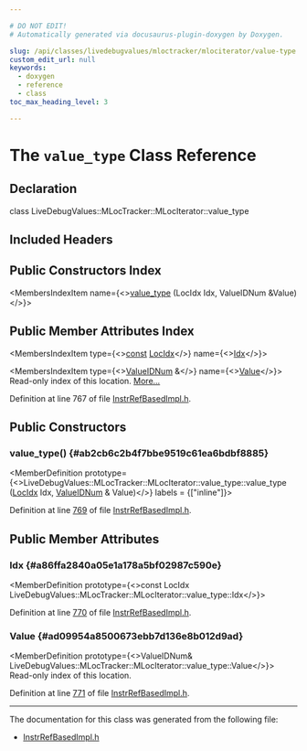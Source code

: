 ```yaml
---

# DO NOT EDIT!
# Automatically generated via docusaurus-plugin-doxygen by Doxygen.

slug: /api/classes/livedebugvalues/mloctracker/mlociterator/value-type
custom_edit_url: null
keywords:
  - doxygen
  - reference
  - class
toc_max_heading_level: 3

---
```





# The `value_type` Class Reference

<DoxygenPage pluginConfig={pluginConfig}>



## Declaration

<CodeBlock>class LiveDebugValues::MLocTracker::MLocIterator::value_type</CodeBlock>

## Included Headers

<IncludesList>
<IncludesListItem
  filePath="CodeGen/LiveDebugValues/InstrRefBasedImpl.h"
  permalink="/docs/api/files/lib/lib/codegen/lib/codegen/livedebugvalues/instrrefbasedimpl-h"
  isLocal="true" />
</IncludesList>

## Public Constructors Index

<MembersIndex>

<MembersIndexItem
  name={<><a href="#ab2cb6c2b4f7bbe9519c61ea6bdbf8885">value&#95;type</a> (LocIdx Idx, ValueIDNum &amp;Value)</>}>
</MembersIndexItem>

</MembersIndex>

## Public Member Attributes Index

<MembersIndex>

<MembersIndexItem
  type={<><a href="/docs/api/files/lib/lib/target/lib/target/aarch64/aarch64promoteconstant-cpp/#a90f8350fecae261c25be85d38b451bff">const</a> <a href="/docs/api/classes/livedebugvalues/locidx">LocIdx</a></>}
  name={<><a href="#a86ffa2840a05e1a178a5bf02987c590e">Idx</a></>}>
</MembersIndexItem>

<MembersIndexItem
  type={<><a href="/docs/api/classes/livedebugvalues/valueidnum">ValueIDNum</a> &amp;</>}
  name={<><a href="#ad09954a8500673ebb7d136e8b012d9ad">Value</a></>}>
Read-only index of this location. <a href="#ad09954a8500673ebb7d136e8b012d9ad">More...</a>
</MembersIndexItem>

</MembersIndex>


Definition at line 767 of file <a href="/docs/api/files/lib/lib/codegen/lib/codegen/livedebugvalues/instrrefbasedimpl-h">InstrRefBasedImpl.h</a>.

<SectionDefinition>

## Public Constructors

### value&#95;type() {#ab2cb6c2b4f7bbe9519c61ea6bdbf8885}

<MemberDefinition
  prototype={<>LiveDebugValues::MLocTracker::MLocIterator::value&#95;type::value&#95;type (<a href="/docs/api/classes/livedebugvalues/locidx">LocIdx</a> Idx, <a href="/docs/api/classes/livedebugvalues/valueidnum">ValueIDNum</a> &amp; Value)</>}
  labels = {["inline"]}>

Definition at line <a href="/docs/api/files/lib/lib/codegen/lib/codegen/livedebugvalues/instrrefbasedimpl-h/#l00769">769</a> of file <a href="/docs/api/files/lib/lib/codegen/lib/codegen/livedebugvalues/instrrefbasedimpl-h">InstrRefBasedImpl.h</a>.
</MemberDefinition>

</SectionDefinition>

<SectionDefinition>

## Public Member Attributes

### Idx {#a86ffa2840a05e1a178a5bf02987c590e}

<MemberDefinition
  prototype={<>const LocIdx LiveDebugValues::MLocTracker::MLocIterator::value&#95;type::Idx</>}>

Definition at line <a href="/docs/api/files/lib/lib/codegen/lib/codegen/livedebugvalues/instrrefbasedimpl-h/#l00770">770</a> of file <a href="/docs/api/files/lib/lib/codegen/lib/codegen/livedebugvalues/instrrefbasedimpl-h">InstrRefBasedImpl.h</a>.
</MemberDefinition>

### Value {#ad09954a8500673ebb7d136e8b012d9ad}

<MemberDefinition
  prototype={<>ValueIDNum&amp; LiveDebugValues::MLocTracker::MLocIterator::value&#95;type::Value</>}>
Read-only index of this location.

Definition at line <a href="/docs/api/files/lib/lib/codegen/lib/codegen/livedebugvalues/instrrefbasedimpl-h/#l00771">771</a> of file <a href="/docs/api/files/lib/lib/codegen/lib/codegen/livedebugvalues/instrrefbasedimpl-h">InstrRefBasedImpl.h</a>.
</MemberDefinition>

</SectionDefinition>

<hr/>

The documentation for this class was generated from the following file:

<ul>
<li><a href="/docs/api/files/lib/lib/codegen/lib/codegen/livedebugvalues/instrrefbasedimpl-h">InstrRefBasedImpl.h</a></li>
</ul>

</DoxygenPage>

